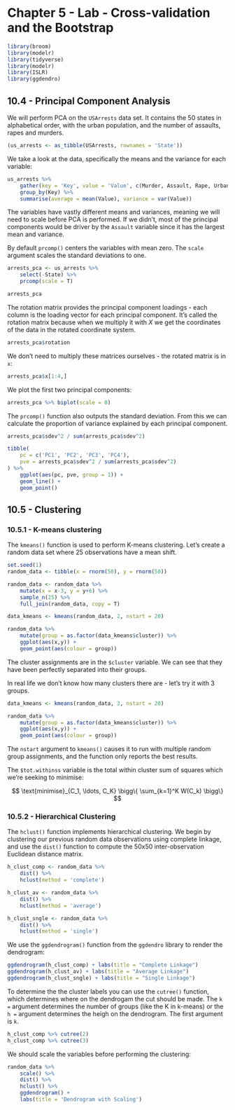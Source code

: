 # Chapter 5 - Lab - Cross-validation and the Bootstrap

```r
library(broom)
library(modelr)
library(tidyverse)
library(modelr)
library(ISLR)
library(ggdendro)
```

## 10.4 - Principal Component Analysis

We will perform PCA on the `USArrests` data set. It contains the 50 states in alphabetical order, with the urban population, and the number of assaults, rapes and murders.

```r
(us_arrests <- as_tibble(USArrests, rownames = 'State'))
```

We take a look at the data, specifically the means and the variance for each variable:

```r
us_arrests %>%
    gather(key = 'Key', value = 'Value', c(Murder, Assault, Rape, UrbanPop)) %>%
    group_by(Key) %>%
    summarise(average = mean(Value), variance = var(Value))
```

The variables have vastly different means and variances, meaning we will need to scale before PCA is performed. If we didn't, most of the principal components would be driver by the `Assault` variable since it has the largest mean and variance.

By default `prcomp()` centers the variables with mean zero. The `scale` argument scales the standard deviations to one.

```r
arrests_pca <- us_arrests %>%
    select(-State) %>%
    prcomp(scale = T)

arrests_pca
```

The rotation matrix provides the principal component loadings - each column is the loading vector for each principal component. It's called the rotation matrix because when we multiply it with $X$ we get the coordinates of the data in the rotated coordinate system.

```r
arrests_pca$rotation
```

We don't need to multiply these matrices ourselves - the rotated matrix is in `x`:

```r
arrests_pca$x[1:4,]
```

We plot the first two principal components:
```r
arrests_pca %>% biplot(scale = 0)
```

The `prcomp()` function also outputs the standard deviation. From this we can calculate the proportion of variance explained by each principal component.

```r
arrests_pca$sdev^2 / sum(arrests_pca$sdev^2)

tibble(
    pc = c('PC1', 'PC2', 'PC3', 'PC4'),
    pve = arrests_pca$sdev^2 / sum(arrests_pca$sdev^2)
) %>%
    ggplot(aes(pc, pve, group = 1)) +
    geom_line() +
    geom_point()
```

## 10.5 - Clustering

### 10.5.1 - K-means clustering

The `kmeans()` function is used to perform K-means clustering. Let's create a random data set where 25 observations have a mean shift.

```r
set.seed(1)
random_data <- tibble(x = rnorm(50), y = rnorm(50))

random_data <- random_data %>%
    mutate(x = x-3, y = y+6) %>%
    sample_n(25) %>%
    full_join(random_data, copy = T)

data_kmeans <- kmeans(random_data, 2, nstart = 20)

random_data %>%
    mutate(group = as.factor(data_kmeans$cluster)) %>%
    ggplot(aes(x,y)) +
    geom_point(aes(colour = group))
```

The cluster assignments are in the `$cluster` variable. We can see that they have been perfectly separated into their groups.

In real life we don't know how many clusters there are - let's try it with 3 groups.

```r
data_kmeans <- kmeans(random_data, 3, nstart = 20)

random_data %>%
    mutate(group = as.factor(data_kmeans$cluster)) %>%
    ggplot(aes(x,y)) +
    geom_point(aes(colour = group))
```

The `nstart` argument to `kmeans()` causes it to run with multiple random group assignments, and the function only reports the best results.

The `$tot.withinss` variable is the total within cluster sum of squares which we're seeking to minimise: 

$$ \text{minimise}_{C_1, \ldots, C_K} \bigg\{ \sum_{k=1}^K W(C_k) \bigg\} $$

### 10.5.2 - Hierarchical Clustering

The `hclust()` function implements hierarchical clustering. We begin by clustering our previous random data observations using complete linkage, and use the `dist()` function to compute the 50x50 inter-observation Euclidean distance matrix.

```r
h_clust_comp <- random_data %>%
    dist() %>%
    hclust(method = 'complete')

h_clust_av <- random_data %>%
    dist() %>%
    hclust(method = 'average')

h_clust_sngle <- random_data %>%
    dist() %>%
    hclust(method = 'single')
```

We use the `ggdendrogram()` function from the `ggdendro` library to render the dendrogram:

```r
ggdendrogram(h_clust_comp) + labs(title = "Complete Linkage")
ggdendrogram(h_clust_av) + labs(title = "Average Linkage")
ggdendrogram(h_clust_sngle) + labs(title = "Single Linkage")
```

To determine the the cluster labels you can use the `cutree()` function, which determines where on the dendrogam the cut should be made. The `k = ` argument determines the number of groups (like the K in k-means) or the `h = ` argument determines the heigh on the dendrogram. The first argument is `k`.

```r
h_clust_comp %>% cutree(2)
h_clust_comp %>% cutree(3)
```

We should scale the variables before performing the clustering:

```r
random_data %>%
    scale() %>%
    dist() %>%
    hclust() %>%
    ggdendrogram() +
    labs(title = 'Dendrogram with Scaling')
```

